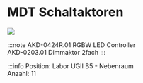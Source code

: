 
# MDT Schaltaktoren

<a target="_blank" href={knx_mdt_rgb_dimmer}> <img src={knx_mdt_rgb_dimmer_min} /> </a>

:::note
AKD-0424R.01 	RGBW LED Controller\
AKD-0203.01 	Dimmaktor 2fach 
:::

:::info
Position:   Labor UGII B5 - Nebenraum\
Anzahl:     11